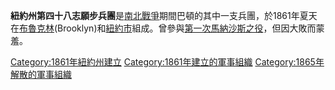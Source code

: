 {{Multiple issues|
{{Expand language|1=en|time=2021-10-15T07:01:04+00:00}}
{{Unreferenced|time=2021-10-15T19:34:05+00:00}}
}}
'''紐約州第四十八志願步兵團'''是[[南北戰爭|南北戰爭]]期間巴頓的其中一支兵團，於1861年夏天在[[布魯克林|布魯克林]](Brooklyn)和[[紐約市|紐約市]]組成。曾參與[[第一次馬納沙斯之役|第一次馬納沙斯之役]]，但因大敗而蒙羞。


[[Category:1861年紐約州建立|Category:1861年紐約州建立]]
[[Category:1861年建立的軍事組織|Category:1861年建立的軍事組織]]
[[Category:1865年解散的軍事組織|Category:1865年解散的軍事組織]]